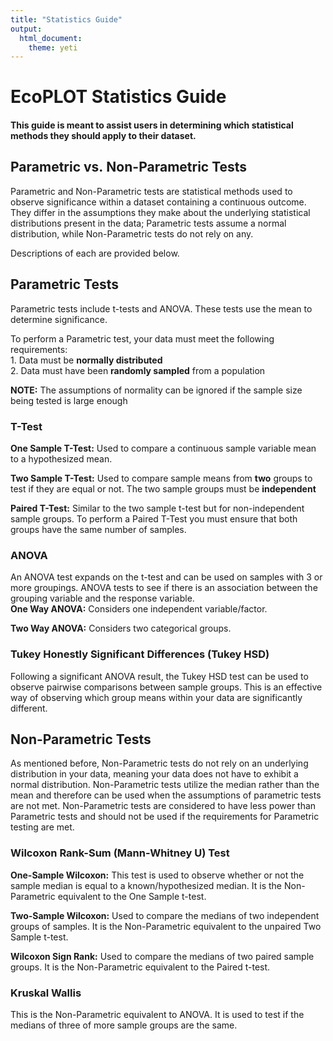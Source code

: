 ```yaml
---
title: "Statistics Guide"
output: 
  html_document: 
    theme: yeti
---
```

# EcoPLOT Statistics Guide  
#### This guide is meant to assist users in determining which statistical methods they should apply to their dataset.  

## Parametric vs. Non-Parametric Tests
Parametric and Non-Parametric tests are statistical methods used to observe significance within a dataset containing a continuous outcome. They differ in the assumptions they make about the underlying statistical distributions present in the data; Parametric tests assume a normal distribution, while Non-Parametric tests do not rely on any.  
  
Descriptions of each are provided below. 

## Parametric Tests   
  
Parametric tests include t-tests and ANOVA. These tests use the mean to determine significance.  
  
To perform a Parametric test, your data must meet the following requirements:  
1. Data must be **normally distributed**  
2. Data must have been **randomly sampled** from a population  
  
**NOTE:** The assumptions of normality can be ignored if the sample size being tested is large enough  
  
### T-Test 
**One Sample T-Test:** Used to compare a continuous sample variable mean to a hypothesized mean.  
  
**Two Sample T-Test:** Used to compare sample means from **two** groups to test if they are equal or not. The two sample groups must be **independent**  
  
**Paired T-Test:** Similar to the two sample t-test but for non-independent sample groups. To perform a Paired T-Test you must ensure that both groups have the same number of samples.  
  
### ANOVA 
An ANOVA test expands on the t-test and can be used on samples with 3 or more groupings. ANOVA tests to see if there is an association between the grouping variable and the response variable.  
**One Way ANOVA:** Considers one independent variable/factor.  
  
**Two Way ANOVA:** Considers two categorical groups.  
  
### Tukey Honestly Significant Differences (Tukey HSD)  
Following a significant ANOVA result, the Tukey HSD test can be used to observe pairwise comparisons between sample groups. This is an effective way of observing which group means within your data are significantly different.  
  
  
## Non-Parametric Tests
  
As mentioned before, Non-Parametric tests do not rely on an underlying distribution in your data, meaning your data does not have to exhibit a normal distribution. Non-Parametric tests utilize the median rather than the mean and therefore can be used when the assumptions of parametric tests are not met. Non-Parametric tests are considered to have less power than Parametric tests and should not be used if the requirements for Parametric testing are met.  
  
### Wilcoxon Rank-Sum (Mann-Whitney U) Test  
  
**One-Sample Wilcoxon:** This test is used to observe whether or not the sample median is equal to a known/hypothesized median. It is the Non-Parametric equivalent to the One Sample t-test.  
  
**Two-Sample Wilcoxon:** Used to compare the medians of two independent groups of samples. It is the Non-Parametric equivalent to the unpaired Two Sample t-test.  
  
**Wilcoxon Sign Rank:** Used to compare the medians of two paired sample groups. It is the Non-Parametric equivalent to the Paired t-test.  
  
### Kruskal Wallis  
  
This is the Non-Parametric equivalent to ANOVA. It is used to test if the medians of three of more sample groups are the same. 
  




